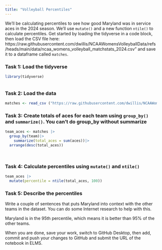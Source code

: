 ```yaml
---
title: "Volleyball Percentiles"
---
```


We'll be calculating percentiles to see how good Maryland was in service aces in the 2024 season. We'll use `mutate()` and a new function `ntile()` to calculate percentiles. Get started by loading the tidyverse in a code block, then load the CSV file here: https://raw.githubusercontent.com/dwillis/NCAAWomensVolleyballData/refs/heads/main/data/ncaa_womens_volleyball_matchstats_2024.csv" and save it to a dataframe called `matches`.

### Task 1: Load the tidyverse

```r
library(tidyverse)



```

### Task 2: Load the data
```r

matches <- read_csv ("https://raw.githubusercontent.com/dwillis/NCAAWomensVolleyballData/refs/heads/main/data/ncaa_womens_volleyball_matchstats_2024.csv")

```


### Task 3: Create totals of aces for each team using `group_by()` and `summarize()`. You can't do group_by without summarize

```r

team_aces <- matches |>
  group_by(team)|>
    summarize(total_aces = sum(aces))|>
  arrange(desc(total_aces))

  
```


### Task 4: Calculate percentiles using `mutate()` and `ntile()`

```r

team_aces |>
  mutate(percentile = ntile(total_aces, 100))

```

### Task 5: Describe the percentiles

Write a couple of sentences that puts Maryland into context with the other teams in the dataset. You can do some Internet research to help with this.

Maryland is in the 95th percentile, which means it is better than 95% of the other teams. 

When you are done, save your work, switch to GitHub Desktop, then add, commit and push your changes to GitHub and submit the URL of the notebook in ELMS.






